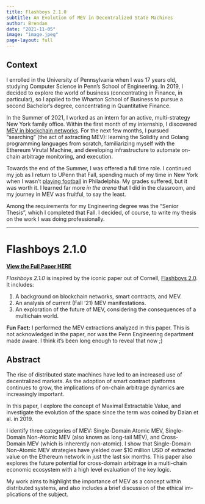 ```yaml
---
title: Flashboys 2.1.0
subtitle: An Evolution of MEV in Decentralized State Machines
author: Brendan
date: "2021-11-05"
image: "image.jpeg"
page-layout: full
---
```


## Context

I enrolled in the University of Pennsylvania when I was 17 years old, studying Computer Science in Penn's School of Engineering. In 2019, I decided to explore the world of business (concentrating in Finance, in particular), so I applied to the Wharton School of Business to pursue a second Bachelor's degree, concentrating in Quantitative Finance.

In the Summer of 2021, I worked as an intern for an active, multi-strategy New York family office. Within the first month of my internship, I discovered [MEV in blockchain networks](../../../library/natural-sciences/crypto/blockchain/mev/index.qmd). For the next few months, I pursued "searching" (the act of axtracting MEV): learning the Solidity and Golang programming languages from scratch, familiarizing myself with the Ethereum Virutal Machine, and developing infrastructure to automate on-chain arbitrage monitoring, and execution.

Towards the end of the Summer, I was offered a full time role. I continued my job as I return to UPenn that Fall, spending much of my time in New York when I wasn't [playing football](https://twitter.com/pennsprintfb/status/1446626130098671617?s=42&t=oqC5_9pcT5b99vHFKjiF2g) in Philadelphia. My grades suffered, but it was worth it. I learned far more *in the arena* that I did in the classroom, and my journey in MEV was fruitful, to say the least.

Among the requirements for my Engineering degree was the "Senior Thesis", which I completed that Fall. I decided, of course, to write my thesis on the work I was doing professionally.

___

# Flashboys 2.1.0

[**View the Full Paper HERE**](flashboys-2.1.0.pdf)

*Flashboys 2.1.0* is inspired by the iconic paper out of Cornell, [Flashboys 2.0](https://arxiv.org/abs/1904.05234). It includes:

1. A background on blockchain networks, smart contracts, and MEV.
2. An analysis of current (Fall '21) MEV manifestations.
3. An exploration of the future of MEV, considering the consequences of a multichain world.

**Fun Fact:** I performed the MEV extractions analyzed in this paper. This is not acknowledged in the paper, nor was the Penn Engineering department made aware. I think it's been long enough to reveal that now ;)



## Abstract

The rise of distributed state machines have led to an increased use of decentralized markets. As the adoption of smart contract platforms continues to grow, the implications of on-chain arbitrage dynamics are increasingly important.

In this paper, I explore the concept of Maximal Extractable Value, and investigate the evolution of the space since the term was coined by Daian et al. in 2019.

I identify three categories of MEV: Single-Domain Atomic MEV, Single- Domain Non-Atomic MEV (also known as long-tail MEV), and Cross- Domain MEV (which is inherently non-atomic). I show that Single-Domain Non-Atomic MEV strategies have yielded over $10 million USD of extracted value on the Ethereum network in just the last six months. This paper also explores the future potential for cross-domain arbitrage in a multi-chain economic ecosystem with a high level evaluation of the key logic.

My work aims to highlight the importance of MEV as a concept within distributed systems, and also includes a brief discussion of the ethical im- plications of the subject.